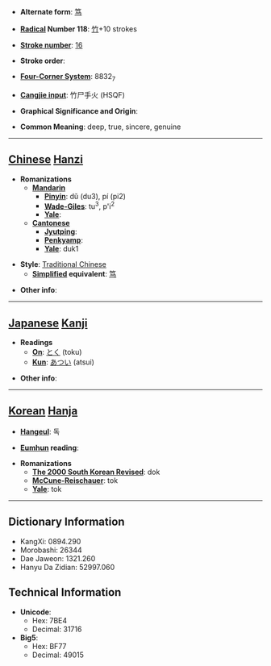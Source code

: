 * '''Alternate form''': [[笃]]

* '''[[Wiktionary:Chinese radical index| Radical]] Number 118''': [[Wiktionary:Chinese radical index 竹|竹]]+10 strokes

* '''[[Wiktionary:Chinese total strokes index|Stroke number]]''': [[Wiktionary:Chinese total strokes index 16|16]]

* '''Stroke order''': 

* '''[[Wiktionary:Chinese four corner index|Four-Corner System]]''': 8832<sub>7</sub>

* '''[[Wiktionary:Chinese Cangjie index|Cangjie input]]''': 竹尸手火 (HSQF)

* '''Graphical Significance and Origin''': 

* '''Common Meaning''': deep, true, sincere, genuine

----

== [[Chinese]] [[Hanzi]] ==

* '''Romanizations'''
** '''[[Mandarin]]'''
*** '''[[Pinyin]]''': dǔ (du3), pí (pi2)
*** '''[[Wade-Giles]]''': tu<sup>3</sup>, p'i<sup>2</sup>
*** '''[[Yale]]''': 
** '''[[Cantonese]]'''
*** '''[[Jyutping]]''':
*** '''[[Penkyamp]]''': 
*** '''[[Yale]]''': duk1

* '''Style''': [[Traditional Chinese]] 
** '''[[Simplified Chinese|Simplified]] equivalent''': [[笃]]

* '''Other info''': 

----

== [[Japanese]] [[Kanji]] ==

* '''Readings'''
** '''[[On]]''': [[とく]] (toku)
** '''[[Kun]]''': [[あつい]] (atsui)

* '''Other info''':  

----

== [[Korean]] [[Hanja]] ==

* '''[[Hangeul]]''': 독

* '''[[Eumhun]] reading''': 

* '''Romanizations'''
** '''[[The 2000 South Korean Revised Romanization|The 2000 South Korean Revised]]''': dok
** '''[[McCune-Reischauer]]''': tok
** '''[[Yale]]''': tok

----

== Dictionary Information ==

* KangXi: 0894.290
* Morobashi: 26344
* Dae Jaweon: 1321.260
* Hanyu Da Zidian: 52997.060

== Technical Information ==

* '''Unicode''':
** Hex: 7BE4
** Decimal: 31716
* '''Big5''':
** Hex: BF77
** Decimal: 49015